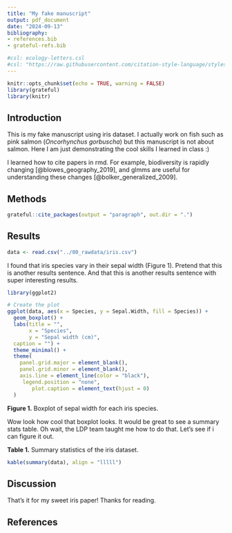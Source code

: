 ```yaml
---
title: "My fake manuscript"
output: pdf_document
date: "2024-09-13"
bibliography:
- references.bib
- grateful-refs.bib

#csl: ecology-letters.csl
#csl: "https://raw.githubusercontent.com/citation-style-language/styles/master/ecology-letters.csl"
---
```


```r
knitr::opts_chunk$set(echo = TRUE, warning = FALSE)
library(grateful)
library(knitr)
```

## Introduction
This is my fake manuscript using iris dataset. I actually work on fish such as pink salmon (*Oncorhynchus gorbuscha*) but this manuscript is not about salmon. Here I am just demonstrating the cool skills I learned in class :)

I learned how to cite papers in rmd. For example, biodiversity is rapidly changing [@blowes_geography_2019], and glmms are useful for understanding these changes [@bolker_generalized_2009]. 

## Methods
```r
grateful::cite_packages(output = "paragraph", out.dir = ".")
```


## Results
```r
data <- read.csv("../00_rawdata/iris.csv")
```

I found that iris species vary in their sepal width (Figure 1). Pretend that this is another results sentence. And that this is another results sentence with super interesting results.

```r
library(ggplot2)

# Create the plot
ggplot(data, aes(x = Species, y = Sepal.Width, fill = Species)) +
  geom_boxplot() +
  labs(title = "",
       x = "Species",
       y = "Sepal width (cm)",
  caption = "") +
  theme_minimal() +
  theme(
    panel.grid.major = element_blank(), 
    panel.grid.minor = element_blank(),  
    axis.line = element_line(color = "black"),
     legend.position = "none",
        plot.caption = element_text(hjust = 0) 
  )
```

**Figure 1.** Boxplot of sepal width for each iris species.



Wow look how cool that boxplot looks. It would be great to see a summary stats table. Oh wait, the LDP team taught me how to do that. Let's see if i can figure it out.


**Table 1.** Summary statistics of the iris dataset.
```r
kable(summary(data), align = "lllll")

```

## Discussion
That's it for my sweet iris paper! Thanks for reading. 


## References